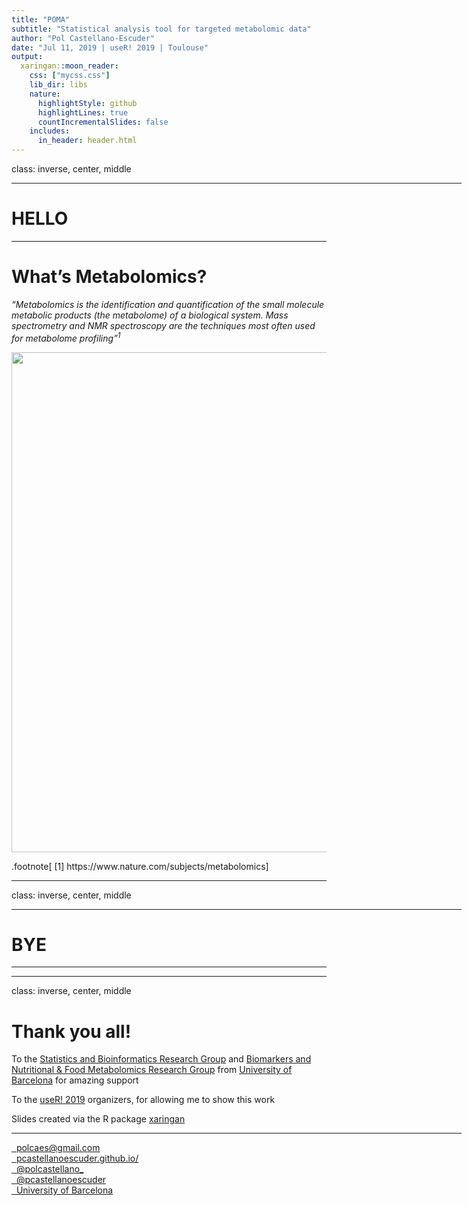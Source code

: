 ```yaml
---
title: "POMA"
subtitle: "Statistical analysis tool for targeted metabolomic data"
author: "Pol Castellano-Escuder"
date: "Jul 11, 2019 | useR! 2019 | Toulouse"
output:
  xaringan::moon_reader:
    css: ["mycss.css"]
    lib_dir: libs
    nature:
      highlightStyle: github
      highlightLines: true 
      countIncrementalSlides: false
    includes:
      in_header: header.html
---
```


class: inverse, center, middle
<html><div style='float:left'></div><hr color='#f38620' size=1px width=720px></html> 

# HELLO

---

# What’s Metabolomics?

_"Metabolomics is the identification and quantification of the small molecule metabolic products (the metabolome) of a biological system. Mass spectrometry and NMR spectroscopy are the techniques most often used for metabolome profiling"<sup>1</sup>_

<img src="pix/omics.jpg" width="800">

.footnote[
[1] https://www.nature.com/subjects/metabolomics
]

---

class: inverse, center, middle
<html><div style='float:left'></div><hr color='#f38620' size=1px width=720px></html> 

# BYE

---

---

class: inverse, center, middle

# Thank you all!

To the [Statistics and Bioinformatics Research Group](https://sites.google.com/view/estbioinfo/home) and [Biomarkers and Nutritional & Food Metabolomics Research Group](http://www.nutrimetabolomics.com/) from [University of Barcelona](https://www.ub.edu/web/ub/en/index.html?) for amazing support

To the [useR! 2019](http://www.user2019.fr/) organizers, for allowing me to show this work

Slides created via the R package [xaringan](https://github.com/yihui/xaringan)

<html><div style='float:left'></div><hr color='#f38620' size=1px width=720px></html> 

<a href="mailto:polcaes@gmail.com"><i class="fas fa-envelope"></i>&nbsp; polcaes@gmail.com</a><br>
<a href="https://pcastellanoescuder.github.io/"><i class="fas fa-link"></i>&nbsp; pcastellanoescuder.github.io/</a><br>
<a href="http://twitter.com/polcastellano_"><i class="fab fa-twitter"></i>&nbsp; @polcastellano_</a><br>
<a href="https://github.com/pcastellanoescuder"><i class="fab fa-github"></i>&nbsp; @pcastellanoescuder</a><br>
<a href="https://www.ub.edu/web/ub/en/index.html?"><i class="fas fa-map-marker-alt"></i>&nbsp; University of Barcelona</a>

